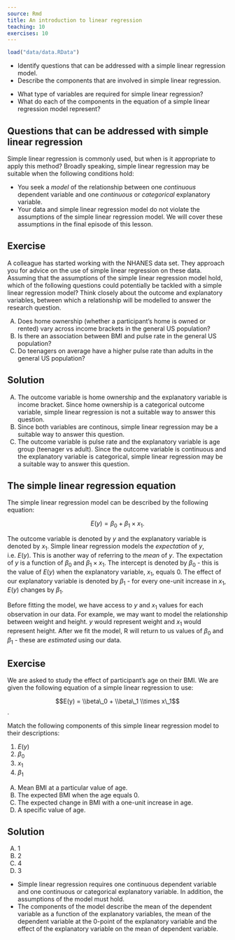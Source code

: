 ```yaml
---
source: Rmd
title: An introduction to linear regression
teaching: 10
exercises: 10
---
```


```r
load("data/data.RData")
```

::::::::::::::::::::::::::::::::::::::: objectives

- Identify questions that can be addressed with a simple linear regression model.
- Describe the components that are involved in simple linear regression.

::::::::::::::::::::::::::::::::::::::::::::::::::

:::::::::::::::::::::::::::::::::::::::: questions

- What type of variables are required for simple linear regression?
- What do each of the components in the equation of a simple linear regression model represent?

::::::::::::::::::::::::::::::::::::::::::::::::::

## Questions that can be addressed with simple linear regression

Simple linear regression is commonly used, but when is it appropriate to apply this method? Broadly speaking, simple linear regression may be suitable when the following conditions hold:

- You seek a *model* of the relationship between one *continuous* dependent variable and one *continuous* or *categorical* explanatory variable.
- Your data and simple linear regression model do not violate the assumptions of the simple linear regression model. We will cover these assumptions in the final episode of this lesson.

:::::::::::::::::::::::::::::::::::::::  challenge

## Exercise

A colleague has started working with the NHANES data set. They approach
you for advice on the use of simple linear regression on these data.
Assuming that the assumptions of the simple linear regression model hold, which
of the following questions could potentially be tackled with a simple
linear regression model? Think closely about the outcome and explanatory
variables, between which a relationship will be modelled to answer the
research question.

A) Does home ownership (whether a participant's home is owned or rented)
vary across income brackets in the general US population?  
B) Is there an association between BMI and pulse rate in the general US population?  
C) Do teenagers on average have a higher pulse rate than adults in the
general US population?

:::::::::::::::  solution

## Solution

A) The outcome variable is home ownership and the explanatory variable is
income bracket.
Since home ownership is a categorical outcome variable, simple linear regression is not
a suitable way to answer this question.  
B) Since both variables are continous, simple linear regression may be
a suitable way to answer this question.  
C) The outcome variable is pulse rate and the explanatory variable is age group
(teenager vs adult). Since the outcome variable is
continuous and the explanatory variable is categorical,
simple linear regression may be a suitable way to answer this question.

:::::::::::::::::::::::::

::::::::::::::::::::::::::::::::::::::::::::::::::

## The simple linear regression equation

The simple linear regression model can be described by the following equation:

$$
E(y) = \beta_0 + \beta_1 \times x_1.
$$

The outcome variable is denoted by $y$ and the explanatory variable is denoted by $x_1$. Simple linear regression models the *expectation* of $y$, i.e. $E(y)$. This is another way of referring to the *mean* of $y$. The expectation of $y$ is a function of $\beta_0$ and $\beta_1 \times x_1$. The intercept is denoted by $\beta_0$ - this is the value of $E(y)$ when the explanatory variable, $x_1$, equals 0. The effect of our explanatory variable is denoted by $\beta_1$ - for every one-unit increase in $x_1$, $E(y)$ changes by $\beta_1$.

Before fitting the model, we have access to $y$ and $x_1$ values for each observation in our data. For example, we may want to model the relationship between weight and height. $y$ would represent weight and $x_1$ would represent height. After we fit the model, R will return to us values of $\beta_0$ and $\beta_1$ - these are *estimated* using our data.

:::::::::::::::::::::::::::::::::::::::  challenge

## Exercise

We are asked to study the effect of participant's age on their BMI. We are given the following equation of a simple linear regression to use:

$$E(y) = \\beta\_0 + \\beta\_1 \\times x\_1$$.

Match the following components of this simple linear regression model to their
descriptions:

1. $E(y)$
2. ${\beta}_0$
3. $x_1$
4. ${\beta}_1$

A) Mean BMI at a particular value of age.  
B) The expected BMI when the age equals 0.  
C) The expected change in BMI with a one-unit increase in age.  
D) A specific value of age.

:::::::::::::::  solution

## Solution

A) 1  
B) 2  
C) 4  
D) 3

:::::::::::::::::::::::::

::::::::::::::::::::::::::::::::::::::::::::::::::

:::::::::::::::::::::::::::::::::::::::: keypoints

- Simple linear regression requires one continuous dependent variable and one continuous or categorical explanatory variable. In addition, the assumptions of the model must hold.
- The components of the model describe the mean of the dependent variable as a function of the explanatory variables, the mean of the dependent variable at the 0-point of the explanatory variable and the effect of the explanatory variable on the mean of dependent variable.

::::::::::::::::::::::::::::::::::::::::::::::::::


